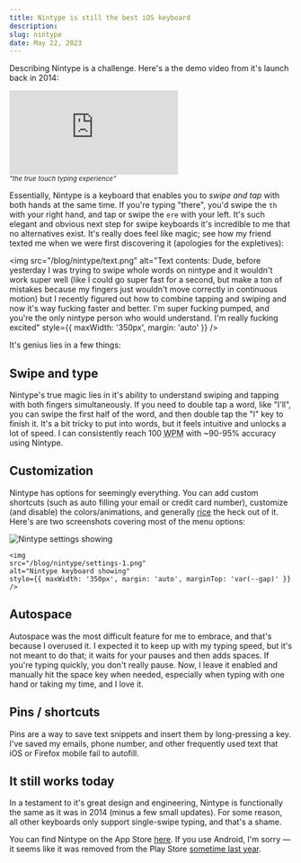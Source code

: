 ```yaml
---
title: Nintype is still the best iOS keyboard
description:
slug: nintype
date: May 22, 2023
---
```


Describing Nintype is a challenge. Here's a the demo video from it's launch back in 2014:

<div style={{ margin: 'auto', maxWidth: '500px', height: '300px' }}>
  <iframe
    style={{
      width: '100%',
      height: '100%',
    }}
    src="https://www.youtube.com/embed/M6DS9Gyf2LM"
    title="YouTube video player"
    frameBorder="0"
    allow="clipboard-write; encrypted-media; picture-in-picture; web-share"
    allowFullScreen
  ></iframe>
</div>
<small style={{ display: 'block', textAlign: 'center' }}>
  <i>"the true touch typing experience"</i>
</small>

Essentially, Nintype is a keyboard that enables you to _swipe and tap_ with both hands at the same time.
If you're typing "there", you'd swipe the `th` with your right hand, and tap or swipe the `ere` with your left.
It's such elegant and obvious next step for swipe keyboards it's incredible to me that no alternatives exist.
It's really does feel like magic; see how my friend texted me when we were first discovering it (apologies for the expletives):

<img
  src="/blog/nintype/text.png"
  alt="Text contents: Dude, before yesterday I was trying to swipe whole words on nintype and it wouldn't work super well (like I could go super fast for a second, but make a ton of mistakes because my fingers just wouldn't move correctly in continuous motion) but I recently figured out how to combine tapping and swiping and now it's way fucking faster and better. I'm super fucking pumped, and you're the only nintype person who would understand.
I'm really fucking excited"
  style={{ maxWidth: '350px', margin: 'auto' }}
/>

It's genius lies in a few things:

## Swipe and type

Nintype's true magic lies in it's ability to understand swiping and tapping with both fingers simultaneously.
If you need to double tap a word, like "I'll", you can swipe the first half of the word, and then double tap the "l" key to finish it.
It's a bit tricky to put into words, but it feels intuitive and unlocks a lot of speed. I can consistently reach 100 <abbr title="words per minute">WPM</abbr> with ~90-95% accuracy using Nintype.

## Customization

Nintype has options for seemingly everything.
You can add custom shortcuts (such as auto filling your email or credit card number), customize (and disable) the colors/animations, and generally [rice](https://www.reddit.com/r/unixporn/wiki/themeing/dictionary#wiki_rice) the heck out of it.
Here's are two screenshots covering most of the menu options:

<div style={{ 
    display: 'flex',
    flexWrap: 'wrap',
    justifyContent: 'space-evenly',
    gap: 'var(--gap)',
    marginTop: 'var(--gap)',
    marginBottom: 'var(--gap)',
}}>
    <img
    src="/blog/nintype/settings.png"
    alt="Nintype settings showing"
    style={{ maxWidth: '350px', margin: 'auto' }}
    />

    <img
    src="/blog/nintype/settings-1.png"
    alt="Nintype keyboard showing"
    style={{ maxWidth: '350px', margin: 'auto', marginTop: 'var(--gap)' }}
    />

</div>

## Autospace

Autospace was the most difficult feature for me to embrace, and that's because I overused it.
I expected it to keep up with my typing speed, but it's not meant to do that; it waits for your pauses and then adds spaces. If you're typing quickly, you don't really pause.
Now, I leave it enabled and manually hit the space key when needed, especially when typing with one hand or taking my time, and I love it.

## Pins / shortcuts

Pins are a way to save text snippets and insert them by long-pressing a key.
I've saved my emails, phone number, and other frequently used text that iOS or Firefox mobile fail to autofill.

## It still works today

In a testament to it's great design and engineering, Nintype is functionally the same as it was in 2014 (minus a few small updates).
For some reason, all other keyboards only support single-swipe typing, and that's a shame.

You can find Nintype on the App Store [here](https://apps.apple.com/us/app/nintype/id796959534).
If you use Android, I'm sorry &mdash; it seems like it was removed from the Play Store [sometime last year](https://www.reddit.com/r/nintype/comments/s4sx1b/looks_like_keyboard_69_nintype_has_been_removed/).

